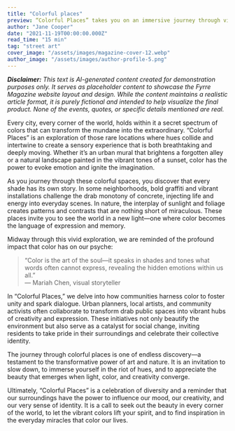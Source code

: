 ```yaml
---
title: "Colorful places"
preview: “Colorful Places” takes you on an immersive journey through vibrant, dynamic locales where art and culture burst forth in a riot of color. This article celebrates the transformative power of hues in urban and natural landscapes alike, revealing how color can inspire creativity, evoke memories, and reshape our perception of the world around us. Prepare to be transported to spaces where every shade tells a story.
author: "Jane Cooper"
date: "2021-11-19T00:00:00.000Z"
read_time: "15 min"
tag: "street art"
cover_image: "/assets/images/magazine-cover-12.webp"
author_image: "/assets/images/author-profile-5.png"
---
```


_**Disclaimer:** This text is AI-generated content created for demonstration purposes only. It serves as placeholder content to showcase the Fyrre Magazine website layout and design. While the content maintains a realistic article format, it is purely fictional and intended to help visualize the final product. None of the events, quotes, or specific details mentioned are real._

Every city, every corner of the world, holds within it a secret spectrum of colors that can transform the mundane into the extraordinary. “Colorful Places” is an exploration of those rare locations where hues collide and intertwine to create a sensory experience that is both breathtaking and deeply moving. Whether it’s an urban mural that brightens a forgotten alley or a natural landscape painted in the vibrant tones of a sunset, color has the power to evoke emotion and ignite the imagination.

As you journey through these colorful spaces, you discover that every shade has its own story. In some neighborhoods, bold graffiti and vibrant installations challenge the drab monotony of concrete, injecting life and energy into everyday scenes. In nature, the interplay of sunlight and foliage creates patterns and contrasts that are nothing short of miraculous. These places invite you to see the world in a new light—one where color becomes the language of expression and memory.

Midway through this vivid exploration, we are reminded of the profound impact that color has on our psyche:

> “Color is the art of the soul—it speaks in shades and tones what words often cannot express, revealing the hidden emotions within us all.”  
> — Mariah Chen, visual storyteller

In “Colorful Places,” we delve into how communities harness color to foster unity and spark dialogue. Urban planners, local artists, and community activists often collaborate to transform drab public spaces into vibrant hubs of creativity and expression. These initiatives not only beautify the environment but also serve as a catalyst for social change, inviting residents to take pride in their surroundings and celebrate their collective identity.

The journey through colorful places is one of endless discovery—a testament to the transformative power of art and nature. It is an invitation to slow down, to immerse yourself in the riot of hues, and to appreciate the beauty that emerges when light, color, and creativity converge.

Ultimately, “Colorful Places” is a celebration of diversity and a reminder that our surroundings have the power to influence our mood, our creativity, and our very sense of identity. It is a call to seek out the beauty in every corner of the world, to let the vibrant colors lift your spirit, and to find inspiration in the everyday miracles that color our lives.
